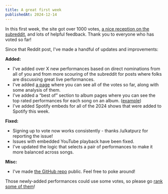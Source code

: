 ```yaml
---
title: A great first week
publishedAt: 2024-12-14
---
```


In this first week, the site got over 1000 votes, [a nice reception on the
subreddit](https://www.reddit.com/r/KGATLW/comments/1h8gbo8/i_made_a_website_for_finding_the_best_live/), and lots of helpful feedback.
Thank you to everyone who has voted so far!

Since that Reddit post, I've made a handful of updates and improvements:

**Added:**
- I've added over X new performances based on direct nominations from all of you and from more scouring of the subreddit for posts where folks are discussing great live performances.
- I've added [a page](/votes) where you can see all of the votes so far, along with some analysis of them.
- I’ve added a “best of” section to album pages where you can see the top rated
performances for each song on an album. ([example](/albums/petro))
- I've added Spotify embeds for all of the 2024 shows that were added to Spotify this week.

**Fixed:**
- Signing up to vote now works consistently - thanks /u/katpurz for reporting the issue!
- Issues with embedded YouTube playback have been fixed.
- I've updated the logic that selects a pair of performances to make it more balanced across songs.

**Misc:**
- I've made [the GitHub repo](https://github.com/jamesbvaughan/live-gizz-rankings) public. Feel free to poke around!

Those newly-added performances could use some votes, so please go [rank some of
them](/rank)!
